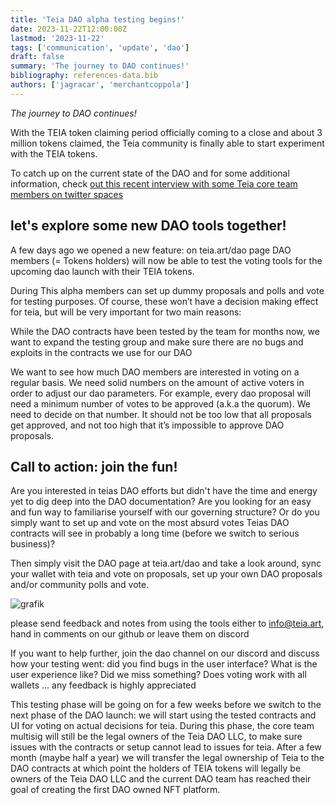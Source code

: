 ```yaml
---
title: 'Teia DAO alpha testing begins!'
date: 2023-11-22T12:00:00Z
lastmod: '2023-11-22'
tags: ['communication', 'update', 'dao']
draft: false
summary: 'The journey to DAO continues!'
bibliography: references-data.bib
authors: ['jagracar', 'merchantcoppola']
---
```


_The journey to DAO continues!_

With the TEIA token claiming period officially coming to a close and about 3 million tokens claimed, the Teia community is finally able to start experiment with the TEIA tokens.

To catch up on the current state of the DAO and for some additional information, check [out this recent interview with some Teia core team members on twitter spaces](https://twitter.com/i/spaces/1YpKkwXeYLAKj?s=20)
                                                                                                                                                                      
## let's explore some new DAO tools together!                                                                                                                                                                                                                                                                                                                                  

A few days ago we opened a new feature: on teia.art/dao page DAO members (= Tokens holders) will now be able to test the voting tools for the upcoming dao launch with their TEIA tokens.
 
During This alpha members can set up dummy proposals and polls and vote for testing purposes. Of course, these won’t have a decision making effect for teia, but will be very important for two main reasons:

While the DAO contracts have been tested by the team for months now, we want to expand the testing group and make sure there are no bugs and exploits in the contracts we use for our DAO

We want to see how much DAO members are interested in voting on a regular basis. We need solid numbers on the amount of active voters in order to adjust our dao parameters. For example, every dao proposal will need a minimum number of votes to be approved (a.k.a the quorum). We need to decide on that number. It should not be too low that all proposals get approved, and not too high that it’s impossible to approve DAO proposals.
                                                                                                                                                                      
                                                                                                                                                                      

## Call to action: join the fun!

Are you interested in teias DAO efforts but didn't have the time and energy yet to dig deep into the DAO documentation? Are you looking for an easy and fun way to familiarise yourself with our governing structure? Or do you simply want to set up and vote on the most absurd votes Teias DAO contracts will see in probably a long time (before we switch to serious business)?

Then simply visit the DAO page at teia.art/dao and take a look around, sync your wallet with teia and vote on proposals, set up your own DAO proposals and/or community polls and vote.

![grafik](https://github.com/teia-community/teia-blog/assets/97635650/31324e2c-7a79-4eb2-9c5e-69d1b7709b97)
                                                                                                                                                                      
please send feedback and notes from using the tools either to info@teia.art, hand in comments on our github or leave them on discord

If you want to help further, join the dao channel on our discord and discuss how your testing went: did you find bugs in the user interface? What is the user experience like? Did we miss something? Does voting work with all wallets … any feedback is highly appreciated


This testing phase will be going on for a few weeks before we switch to the next phase of the DAO launch: we will start using the tested contracts and UI for voting on actual decisions for teia. During this phase, the core team multisig will still be the legal owners of the Teia DAO LLC, to make sure issues with the contracts or setup cannot lead to issues for teia. After a few month (maybe half a year) we will transfer the legal ownership of Teia to the DAO contracts at which point the holders of TEIA tokens will legally be owners of the Teia DAO LLC and the current DAO team has reached their goal of creating the first DAO owned NFT platform.



